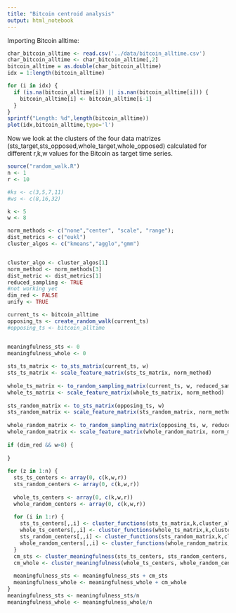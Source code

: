 ```yaml
---
title: "Bitcoin centroid analysis"
output: html_notebook
---
```

Importing Bitcoin alltime:

```r
char_bitcoin_alltime <- read.csv('../data/bitcoin_alltime.csv')
char_bitcoin_alltime <- char_bitcoin_alltime[,2]
bitcoin_alltime = as.double(char_bitcoin_alltime)
idx = 1:length(bitcoin_alltime)

for (i in idx) {
  if (is.na(bitcoin_alltime[i]) || is.nan(bitcoin_alltime[i])) {
    bitcoin_alltime[i] <- bitcoin_alltime[i-1]
  }
}
sprintf("Length: %d",length(bitcoin_alltime))
plot(idx,bitcoin_alltime,type='l')
```
Now we look at the clusters of the four data matrizes (sts_target,sts_opposed,whole_target,whole_opposed) calculated for different r,k,w values for the Bitcoin as target time series.
```r
source("random_walk.R")
n <- 1
r <- 10

#ks <- c(3,5,7,11)
#ws <- c(8,16,32)

k <- 5
w <- 8

norm_methods <- c("none","center", "scale", "range");
dist_metrics <- c("eukl")
cluster_algos <- c("kmeans","agglo","gmm")


cluster_algo <- cluster_algos[1]
norm_method <- norm_methods[3]
dist_metric <- dist_metrics[1]
reduced_sampling <- TRUE
#not working yet
dim_red <- FALSE
unify <- TRUE

current_ts <- bitcoin_alltime
opposing_ts <- create_random_walk(current_ts)
#opposing_ts <- bitcoin_alltime


meaningfulness_sts <- 0
meaningfulness_whole <- 0
  
sts_ts_matrix <- to_sts_matrix(current_ts, w)
sts_ts_matrix <- scale_feature_matrix(sts_ts_matrix, norm_method)
  
whole_ts_matrix <- to_random_sampling_matrix(current_ts, w, reduced_sampling)
whole_ts_matrix <- scale_feature_matrix(whole_ts_matrix, norm_method)
  
sts_random_matrix <- to_sts_matrix(opposing_ts, w)
sts_random_matrix <- scale_feature_matrix(sts_random_matrix, norm_method)
  
whole_random_matrix <- to_random_sampling_matrix(opposing_ts, w, reduced_sampling)
whole_random_matrix <- scale_feature_matrix(whole_random_matrix, norm_method)
  
if (dim_red && w>8) {
  
}
  
for (z in 1:n) {
  sts_ts_centers <- array(0, c(k,w,r))
  sts_random_centers <- array(0, c(k,w,r))
    
  whole_ts_centers <- array(0, c(k,w,r))
  whole_random_centers <- array(0, c(k,w,r))
    
  for (i in 1:r) {
    sts_ts_centers[,,i] <- cluster_functions(sts_ts_matrix,k,cluster_algo,unify)
    whole_ts_centers[,,i] <- cluster_functions(whole_ts_matrix,k,cluster_algo,unify)
    sts_random_centers[,,i] <- cluster_functions(sts_random_matrix,k,cluster_algo,unify)
    whole_random_centers[,,i] <- cluster_functions(whole_random_matrix,k,cluster_algo,unify)
  }
  cm_sts <- cluster_meaningfulness(sts_ts_centers, sts_random_centers, dist_metric)
  cm_whole <- cluster_meaningfulness(whole_ts_centers, whole_random_centers, dist_metric)
    
  meaningfulness_sts <- meaningfulness_sts + cm_sts
  meaningfulness_whole <- meaningfulness_whole + cm_whole
}
meaningfulness_sts <- meaningfulness_sts/n
meaningfulness_whole <- meaningfulness_whole/n
 
```